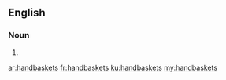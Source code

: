 ==English==

===Noun===
{{head|en|plural}}

# {{plural of|handbasket|lang=en}}

[[ar:handbaskets]]
[[fr:handbaskets]]
[[ku:handbaskets]]
[[my:handbaskets]]